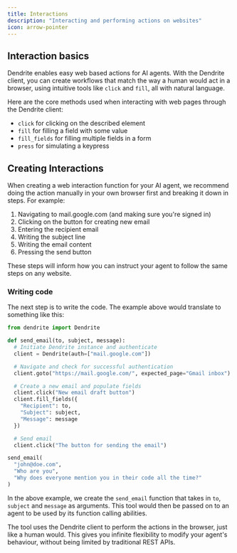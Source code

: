 ```yaml
---
title: Interactions
description: "Interacting and performing actions on websites"
icon: arrow-pointer
---
```


## Interaction basics

Dendrite enables easy web based actions for AI agents. With the Dendrite client, you can create workflows that match the way a human would act in a browser, using intuitive tools like `click` and `fill`, all with natural language.

Here are the core methods used when interacting with web pages through the Dendrite client:

- `click` for clicking on the described element
- `fill` for filling a field with some value
- `fill_fields` for filling multiple fields in a form
- `press` for simulating a keypress

## Creating Interactions

When creating a web interaction function for your AI agent, we recommend doing the action manually in your own browser first and breaking it down in steps. For example:

1. Navigating to mail.google.com (and making sure you're signed in)
2. Clicking on the button for creating new email
3. Entering the recipient email
4. Writing the subject line
5. Writing the email content
6. Pressing the send button

These steps will inform how you can instruct your agent to follow the same steps on any website.

### Writing code

The next step is to write the code. The example above would translate to something like this:

```python
from dendrite import Dendrite

def send_email(to, subject, message):
  # Initiate Dendrite instance and authenticate
  client = Dendrite(auth=["mail.google.com"])

  # Navigate and check for successful authentication
  client.goto("https://mail.google.com/", expected_page="Gmail inbox")

  # Create a new email and populate fields
  client.click("New email draft button")
  client.fill_fields({
    "Recipient": to,
    "Subject": subject,
    "Message": message
  })

  # Send email
  client.click("The button for sending the email")

send_email(
  "john@doe.com",
  "Who are you",
  "Why does everyone mention you in their code all the time?"
)
```

In the above example, we create the `send_email` function that takes in `to`, `subject` and `message` as arguments. This tool would then be passed on to an agent to be used by its function calling abilities.

The tool uses the Dendrite client to perform the actions in the browser, just like a human would. This gives you infinite flexibility to modify your agent's behaviour, without being limited by traditional REST APIs.
